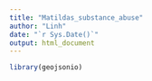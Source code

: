 ```yaml
---
title: "Matildas_substance_abuse"
author: "Linh"
date: "`r Sys.Date()`"
output: html_document
---
```


```r
library(geojsonio)

```